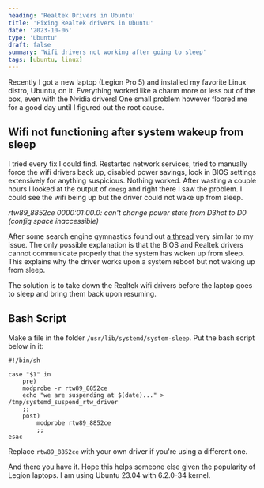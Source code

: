 ```yaml
---
heading: 'Realtek Drivers in Ubuntu'
title: 'Fixing Realtek drivers in Ubuntu'
date: '2023-10-06'
type: 'Ubuntu'
draft: false
summary: 'Wifi drivers not working after going to sleep'
tags: [ubuntu, linux]
---
```


Recently I got a new laptop (Legion Pro 5) and installed my favorite Linux distro, Ubuntu, on it. Everything worked
like a charm more or less out of the box, even with the Nvidia drivers! One small problem however floored me for a
good day
until I figured out
the root cause.

## Wifi not functioning after system wakeup from sleep

I tried every fix I could find. Restarted network services, tried to manually force the wifi drivers back up,
disabled power savings, look in BIOS settings extensively for anything suspicious. Nothing worked. After wasting a
couple hours I
looked at the output of `dmesg` and right there I saw the problem. I could see the wifi being up but the driver could
not wake up from sleep.

_rtw89_8852ce 0000:01:00.0: can't change power state from D3hot to D0 (config space inaccessible)_

After some search engine gymnastics found out [a thread](https://github.com/lwfinger/rtw88/issues/33) very similar
to my issue. The only possible explanation is
that the BIOS and Realtek drivers cannot communicate properly that the system has woken up from sleep. This explains
why the driver works upon a system reboot but not waking up from sleep.

The solution is to take down the Realtek wifi drivers before the laptop goes to sleep and bring them back upon
resuming.


## Bash Script

Make a file in the folder `/usr/lib/systemd/system-sleep`. Put the bash script below in it:

```
#!/bin/sh

case "$1" in
    pre)
	modprobe -r rtw89_8852ce
	echo "we are suspending at $(date)..." > /tmp/systemd_suspend_rtw_driver
   	;;
    post)
        modprobe rtw89_8852ce
        ;;
esac
```

Replace `rtw89_8852ce` with your own driver if you're using a different one.

And there you have it. Hope this helps someone else given the popularity of Legion laptops. I am using Ubuntu 23.04
with 6.2.0-34 kernel.

